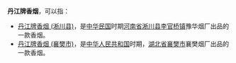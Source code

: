'''丹江牌香烟'''，可以指：
*[[丹江牌香烟_(淅川县)|丹江牌香烟 (淅川县)]]，是[[中华民国|中华民国]]时期[[河南省|河南省]][[淅川县|淅川县]][[李官桥镇|李官桥镇]]豫华烟厂出品的一款香烟。
*[[丹江牌香烟_(襄樊市)|丹江牌香烟 (襄樊市)]]，是[[中华人民共和国|中华人民共和国]]时期，[[湖北省|湖北省]][[襄樊市|襄樊市]]襄樊烟厂出品的一款香烟。

{{disambig|Cat=五字消歧义}}